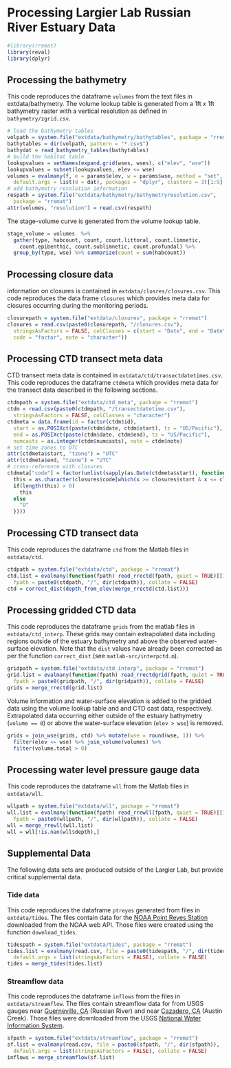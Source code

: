 # Processing Largier Lab Russian River Estuary Data

```{r include = FALSE}
#library(rremat)
library(reval)
library(dplyr)
```

## Processing the bathymetry

This code reproduces the dataframe `volumes` from the text files in
extdata/bathymetry. The volume lookup table is generated from a 1ft x 1ft 
bathymetry raster with a vertical resolution as defined in 
`bathymetry/zgrid.csv`.

```{r process-lookup}
# load the bathymetry tables
volpath = system.file("extdata/bathymetry/bathytables", package = "rremat")
bathytables = dir(volpath, pattern = "*.csv$")
bathydat = read_bathymetry_tables(bathytables)
# build the habitat table
lookupvalues = setNames(expand.grid(wses, wses), c("elev", "wse"))
lookupvalues = subset(lookupvalues, elev <= wse)
volumes = evalmany(f, e = params$elev, w = params$wse, method = "set", 
  default.args = list(d = dat), packages = "dplyr", clusters = 3)[1:9]
# add bathymetry resolution information
respath = system.file("extdata/bathymetry/bathymetryresolution.csv", 
  package = "rremat")
attr(volumes, "resolution") = read.csv(respath)
```

The stage-volume curve is generated from the volume lookup table.

```{r}
stage_volume = volumes  %>% 
  gather(type, habcount, count, count.littoral, count.limnetic, 
    count.epibenthic, count.sublimnetic, count.profundal) %>% 
  group_by(type, wse) %>% summarize(count = sum(habcount))
```

## Processing closure data

information on closures is contained in `extdata/closres/closures.csv`.
This code reproduces the data frame `closures` which provides meta data for
closures occurring during the monitoring periods.

```{r process-closures}
closurepath = system.file("extdata/closures", package = "rremat")
closures = read.csv(paste0(closurepath, "/closures.csv"), 
  stringsAsFactors = FALSE, colClasses = c(start = "Date", end = "Date", 
  code = "factor", note = "character"))
```

## Processing CTD transect meta data

CTD transect meta data is contained in `extdata/ctd/transectdatetimes.csv`.
This code reproduces the dataframe `ctdmeta` which provides meta data for the 
transect data described in the following sections.

```{r process-ctdmeta}
ctdmpath = system.file("extdata/ctd_meta", package = "rremat")
ctdm = read.csv(paste0(ctdmpath, "/transectdatetime.csv"), 
  stringsAsFactors = FALSE, colClasses = "character")
ctdmeta = data.frame(id = factor(ctdm$id), 
  start = as.POSIXct(paste(ctdm$date, ctdm$start), tz = "US/Pacific"),
  end = as.POSIXct(paste(ctdm$date, ctdm$end), tz = "US/Pacific"), 
  numcasts = as.integer(ctdm$numcasts), note = ctdm$note)
# set time zones to UTC
attr(ctdmeta$start, "tzone") = "UTC"
attr(ctdmeta$end, "tzone") = "UTC"
# cross-reference with closures
ctdmeta["code"] = factor(unlist(sapply(as.Date(ctdmeta$start), function(x){ 
  this = as.character(closures$code[which(x >= closures$start & x <= closures$end)])
  if(length(this) > 0)
    this
  else
    "O"  
  })))
```

## Processing CTD transect data

This code reproduces the dataframe `ctd` from the Matlab files in 
`extdata/ctd`.

```{r process-ctd}
ctdpath = system.file("extdata/ctd", package = "rremat")
ctd.list = evalmany(function(fpath) read_rrectd(fpath, quiet = TRUE)[[1]], 
  fpath = paste0(ctdpath, "/", dir(ctdpath)), collate = FALSE)
ctd = correct_dist(depth_from_elev(merge_rrectd(ctd.list)))
```

## Processing gridded CTD data

This code reproduces the dataframe `grids` from the matlab files
in `extdata/ctd_interp`. These grids may contain extrapolated data including 
regions outside of the estuary bathymetry and above the observed water-surface 
elevation. Note that the `dist` values have already been corrected as per the 
function `correct_dist` (see `matlab-src/interpctd.m`).

```{r process-grids}
gridpath = system.file("extdata/ctd_interp", package = "rremat")
grid.list = evalmany(function(fpath) read_rrectdgrid(fpath, quiet = TRUE)[[1]],
  fpath = paste0(gridpath, "/", dir(gridpath)), collate = FALSE)
grids = merge_rrectd(grid.list)
```

Volume information and water-surface elevation is added to the gridded data 
using the volume lookup table and and CTD cast data, respectively. Extrapolated
data occurring either outside of the estuary bathymetry (`volume == 0`) or 
above the water-surface elevation (`elev > wse`) is removed.

```{r strip-grid}  
grids = join_wse(grids, ctd) %>% mutate(wse = round(wse, 1)) %>% 
  filter(elev <= wse) %>% join_volume(volumes) %>% 
  filter(volume.total > 0)
```

## Processing water level pressure gauge data

This code reproduces the dataframe `wll` from the Matlab files in 
`extdata/wll`.

```{r process-wll}
wllpath = system.file("extdata/wll", package = "rremat")
wll.list = evalmany(function(fpath) read_rrewll(fpath, quiet = TRUE)[[1]], 
  fpath = paste0(wllpath, "/", dir(wllpath)), collate = FALSE) 
wll = merge_rrewll(wll.list)
wll = wll[!is.nan(wll$depth),]
```

## Supplemental Data

The following data sets are produced outside of the Largier Lab, 
but provide critical supplemental data.

### Tide data

This code reproduces the dataframe `ptreyes` generated from files in 
`extdata/tides`. The files contain data for the 
[NOAA Point Reyes Station](http://tidesandcurrents.noaa.gov/stationhome.html?id=9415020) 
downloaded from the NOAA web API. Those files were created using the function 
`download_tides`.

```{r process-tides}
tidespath = system.file("extdata/tides", package = "rremat")
tides.list = evalmany(read.csv, file = paste0(tidespath, "/", dir(tidespath)),
  default.args = list(stringsAsFactors = FALSE), collate = FALSE)
tides = merge_tides(tides.list)
```

### Streamflow data

This code reproduces the dataframe `inflows` from the files in 
`extdata/streamflow`. The files contain streamflow data for from USGS gauges near 
[Guerneville, CA](http://waterdata.usgs.gov/nwis/inventory/?site_no=11467000&agency_cd=USGS)
(Russian River) and near 
[Cazadero, CA](http://waterdata.usgs.gov/nwis/inventory/?site_no=11467200&agency_cd=USGS) 
(Austin Creek). Those files were downloaded from the USGS 
[National Water Information System]([http://waterdata.usgs.gov/nwis/](http://waterdata.usgs.gov/nwis/)).

```{r process-streamflow}
sfpath = system.file("extdata/streamflow", package = "rremat")
sf.list = evalmany(read.csv, file = paste0(sfpath, "/", dir(sfpath)), 
  default.args = list(stringsAsFactors = FALSE), collate = FALSE)
inflows = merge_streamflow(sf.list)
```
